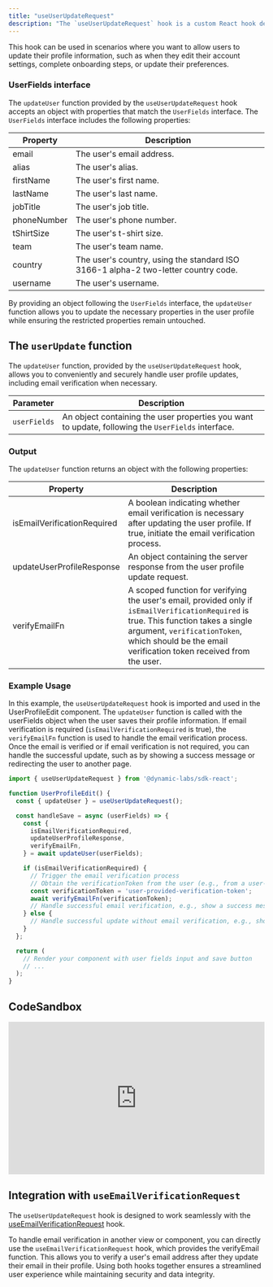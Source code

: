 ```yaml
---
title: "useUserUpdateRequest"
description: "The `useUserUpdateRequest` hook is a custom React hook designed for updating user profile information in your application. It provides an easy-to-use interface for developers to securely modify various user properties. The hook returns an `updateUser` function, which accepts an object following the `UserFields` interface to update the user profile information."
---
```


This hook can be used in scenarios where you want to allow users to update their profile information, such as when they edit their account settings, complete onboarding steps, or update their preferences.

### UserFields interface

The `updateUser` function provided by the `useUserUpdateRequest` hook accepts an object with properties that match the `UserFields` interface. The `UserFields` interface includes the following properties:

| Property    | Description                                                                        |
| ----------- | ---------------------------------------------------------------------------------- |
| email       | The user's email address.                                                          |
| alias       | The user's alias.                                                                  |
| firstName   | The user's first name.                                                             |
| lastName    | The user's last name.                                                              |
| jobTitle    | The user's job title.                                                              |
| phoneNumber | The user's phone number.                                                           |
| tShirtSize  | The user's t-shirt size.                                                           |
| team        | The user's team name.                                                              |
| country     | The user's country, using the standard ISO 3166-1 alpha-2 two-letter country code. |
| username    | The user's username.                                                               |

By providing an object following the `UserFields` interface, the `updateUser` function allows you to update the necessary properties in the user profile while ensuring the restricted properties remain untouched.

## The `userUpdate` function

The `updateUser` function, provided by the `useUserUpdateRequest` hook, allows you to conveniently and securely handle user profile updates, including email verification when necessary.

| Parameter    | Description                                                                                        |
| ------------ | -------------------------------------------------------------------------------------------------- |
| `userFields` | An object containing the user properties you want to update, following the `UserFields` interface. |

### Output

The `updateUser` function returns an object with the following properties:

| Property                    | Description                                                                                                                                                                                                                                |
| --------------------------- | ------------------------------------------------------------------------------------------------------------------------------------------------------------------------------------------------------------------------------------------ |
| isEmailVerificationRequired | A boolean indicating whether email verification is necessary after updating the user profile. If true, initiate the email verification process.                                                                                            |
| updateUserProfileResponse   | An object containing the server response from the user profile update request.                                                                                                                                                             |
| verifyEmailFn               | A scoped function for verifying the user's email, provided only if `isEmailVerificationRequired` is true. This function takes a single argument, `verificationToken`, which should be the email verification token received from the user. |

### Example Usage

In this example, the `useUserUpdateRequest` hook is imported and used in the UserProfileEdit component. The `updateUser` function is called with the userFields object when the user saves their profile information. If email verification is required (`isEmailVerificationRequired` is true), the `verifyEmailFn` function is used to handle the email verification process. Once the email is verified or if email verification is not required, you can handle the successful update, such as by showing a success message or redirecting the user to another page.

```typescript
import { useUserUpdateRequest } from '@dynamic-labs/sdk-react';

function UserProfileEdit() {
  const { updateUser } = useUserUpdateRequest();

  const handleSave = async (userFields) => {
    const {
      isEmailVerificationRequired,
      updateUserProfileResponse,
      verifyEmailFn,
    } = await updateUser(userFields);

    if (isEmailVerificationRequired) {
      // Trigger the email verification process
      // Obtain the verificationToken from the user (e.g., from a user-input field)
      const verificationToken = 'user-provided-verification-token';
      await verifyEmailFn(verificationToken);
      // Handle successful email verification, e.g., show a success message or redirect
    } else {
      // Handle successful update without email verification, e.g., show a success message or redirect
    }
  };

  return (
    // Render your component with user fields input and save button
    // ...
  );
}
```

## CodeSandbox

<iframe
  frameborder="0"
  width="100%"
  height="300px"
  src="https://codesandbox.io/embed/smoosh-smoke-lsob1y?fontsize=14&amp;hidenavigation=1&amp;theme=dark"
></iframe>

## Integration with `useEmailVerificationRequest`

The `useUserUpdateRequest` hook is designed to work seamlessly with the [useEmailVerificationRequest](https://dash.readme.com/project/dynamic/v2.5/docs/useemailverificationrequest) hook.

To handle email verification in another view or component, you can directly use the `useEmailVerificationRequest` hook, which provides the verifyEmail function. This allows you to verify a user's email address after they update their email in their profile. Using both hooks together ensures a streamlined user experience while maintaining security and data integrity.
